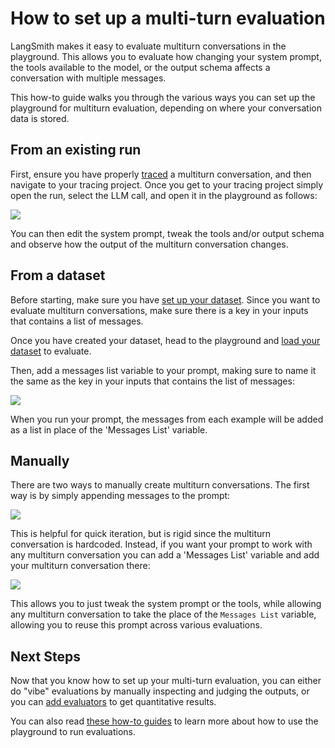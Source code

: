 # How to set up a multi-turn evaluation

LangSmith makes it easy to evaluate multiturn conversations in the playground. This allows you to evaluate how changing your system prompt,
the tools available to the model, or the output schema affects a conversation with multiple messages.

This how-to guide walks you through the various ways you can set up the playground for multiturn evaluation, depending on where your
conversation data is stored.

## From an existing run

First, ensure you have properly [traced](../../observability) a multiturn conversation, and then navigate to your tracing
project. Once you get to your tracing project simply open the run, select the LLM call, and open it in the playground as follows:

![](./static/multiturn_from_run.gif)

You can then edit the system prompt, tweak the tools and/or output schema and observe how the output of the multiturn conversation changes.

## From a dataset

Before starting, make sure you have [set up your dataset](../../evaluation/how_to_guides/manage_datasets_in_application). Since you want to evaluate
multiturn conversations, make sure there is a key in your inputs that contains a list of messages.

Once you have created your dataset, head to the playground and [load your dataset](../../prompt_engineering/how_to_guides/testing_over_dataset) to evaluate.

Then, add a messages list variable to your prompt, making sure to name it the same as the key in your inputs that contains the list of messages:

![](./static/multiturn_from_dataset.gif)

When you run your prompt, the messages from each example will be added as a list in place of the 'Messages List' variable.

## Manually

There are two ways to manually create multiturn conversations. The first way is by simply appending messages to the prompt:

![](./static/multiturn_manual.gif)

This is helpful for quick iteration, but is rigid since the multiturn conversation is hardcoded.
Instead, if you want your prompt to work with any multiturn conversation you can add a 'Messages List' variable and add your
multiturn conversation there:

![](./static/multiturn_manual_list.gif)

This allows you to just tweak the system prompt or the tools, while allowing any multiturn conversation to take the place
of the `Messages List` variable, allowing you to reuse this prompt across various evaluations.

## Next Steps

Now that you know how to set up your multi-turn evaluation, you can either do "vibe" evaluations by manually 
inspecting and judging the outputs, or you can [add evaluators](../how_to_guides#define-an-evaluator) to get quantitative results.

You can also read [these how-to guides](../../prompt_engineering/how_to_guides#playground) to learn more about how to use the playground to run evaluations.